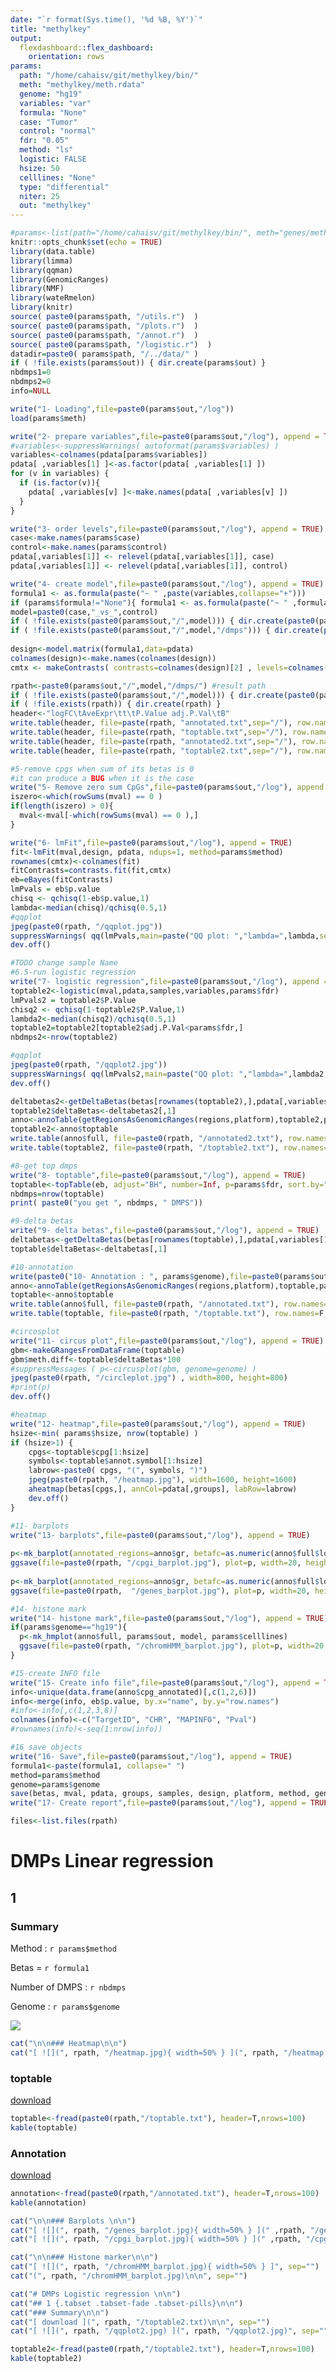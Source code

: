 ```yaml
---
date: "`r format(Sys.time(), '%d %B, %Y')`"
title: "methylkey"
output: 
  flexdashboard::flex_dashboard:
    orientation: rows
params:
  path: "/home/cahaisv/git/methylkey/bin/"
  meth: "methylkey/meth.rdata"
  genome: "hg19"
  variables: "var"
  formula: "None"
  case:	"Tumor"
  control: "normal"
  fdr: "0.05"
  method: "ls"
  logistic: FALSE
  hsize: 50
  celllines: "None"
  type: "differential"
  niter: 25
  out: "methylkey"
---
```



```r
#params<-list(path="/home/cahaisv/git/methylkey/bin/", meth="genes/meth.rdata", variables="cell_type", formula="None", case="BC", control="cBC", fdr="0.99", method="ls", hsize=50, celllines="None", type="differential", niter=25, out="genes", genome="hg38")
knitr::opts_chunk$set(echo = TRUE)
library(data.table)
library(limma)
library(qqman)
library(GenomicRanges)
library(NMF)
library(wateRmelon)
library(knitr)
source( paste0(params$path, "/utils.r")  )
source( paste0(params$path, "/plots.r")  )
source( paste0(params$path, "/annot.r")  )
source( paste0(params$path, "/logistic.r")  )
datadir=paste0( params$path, "/../data/" )
if ( !file.exists(params$out)) { dir.create(params$out) }
nbdmps1=0
nbdmps2=0
info=NULL
```

```r
write("1- Loading",file=paste0(params$out,"/log"))
load(params$meth)
```

```r
write("2- prepare variables",file=paste0(params$out,"/log"), append = TRUE)
#variables<-suppressWarnings( autoformat(params$variables) )
variables<-colnames(pdata[params$variables])
pdata[ ,variables[1] ]<-as.factor(pdata[ ,variables[1] ])
for (v in variables) {
  if (is.factor(v)){
  	pdata[ ,variables[v] ]<-make.names(pdata[ ,variables[v] ])
  }
}
```

```r
write("3- order levels",file=paste0(params$out,"/log"), append = TRUE)
case<-make.names(params$case)
control<-make.names(params$control)
pdata[,variables[1]] <- relevel(pdata[,variables[1]], case)
pdata[,variables[1]] <- relevel(pdata[,variables[1]], control)
```


```r
write("4- create model",file=paste0(params$out,"/log"), append = TRUE)
formula1 <- as.formula(paste("~ " ,paste(variables,collapse="+")))
if (params$formula!="None"){ formula1 <- as.formula(paste("~ " ,formula, collapse="") ) }
model=paste0(case,"_vs_",control)
if ( !file.exists(paste0(params$out,"/",model))) { dir.create(paste0(params$out,"/",model)) }
if ( !file.exists(paste0(params$out,"/",model,"/dmps"))) { dir.create(paste0(params$out,"/",model,"/dmps")) }
  
design<-model.matrix(formula1,data=pdata)
colnames(design)<-make.names(colnames(design))
cmtx <- makeContrasts( contrasts=colnames(design)[2] , levels=colnames(design) )
```

```r
rpath<-paste0(params$out,"/",model,"/dmps/") #result path
if ( !file.exists(paste0(params$out,"/",model))) { dir.create(paste0(params$out,"/",model)) }
if ( !file.exists(rpath)) { dir.create(rpath) }
header<-"logFC\tAveExpr\tt\tP.Value adj.P.Val\tB"
write.table(header, file=paste(rpath, "annotated.txt",sep="/"), row.names=F, col.names=F, sep="\t")
write.table(header, file=paste(rpath, "toptable.txt",sep="/"), row.names=F, col.names=F, sep="\t")
write.table(header, file=paste(rpath, "annotated2.txt",sep="/"), row.names=F, col.names=F, sep="\t")
write.table(header, file=paste(rpath, "toptable2.txt",sep="/"), row.names=F, col.names=F, sep="\t")
```

```r
#5-remove cpgs when sum of its betas is 0
#it can produce a BUG when it is the case
write("5- Remove zero sum CpGs",file=paste0(params$out,"/log"), append = TRUE)
iszero<-which(rowSums(mval) == 0 )
if(length(iszero) > 0){
  mval<-mval[-which(rowSums(mval) == 0 ),]
}
```

```r
write("6- lmFit",file=paste0(params$out,"/log"), append = TRUE)
fit<-lmFit(mval,design, pdata, ndups=1, method=params$method)
rownames(cmtx)<-colnames(fit)
fitContrasts=contrasts.fit(fit,cmtx)
eb=eBayes(fitContrasts)
lmPvals = eb$p.value
chisq <- qchisq(1-eb$p.value,1)
lambda<-median(chisq)/qchisq(0.5,1)
#qqplot
jpeg(paste0(rpath, "/qqplot.jpg"))
suppressWarnings( qq(lmPvals,main=paste("QQ plot: ","lambda=",lambda,sep="")) )
dev.off()
```

```r
#TODO change sample Name
#6.5-run logistic regression
write("7- logistic regression",file=paste0(params$out,"/log"), append = TRUE)
toptable2<-logistic(mval,pdata,samples,variables,params$fdr)
lmPvals2 = toptable2$P.Value
chisq2 <- qchisq(1-toptable2$P.Value,1)
lambda2<-median(chisq2)/qchisq(0.5,1)
toptable2=toptable2[toptable2$adj.P.Val<params$fdr,]
nbdmps2<-nrow(toptable2)
```

```r
#qqplot
jpeg(paste0(rpath, "/qqplot2.jpg"))
suppressWarnings( qq(lmPvals2,main=paste("QQ plot: ","lambda=",lambda2,sep="")) )
dev.off()
```

```r
deltabetas2<-getDeltaBetas(betas[rownames(toptable2),],pdata[,variables[1]])
toptable2$deltaBetas<-deltabetas2[,1]
anno<-annoTable(getRegionsAsGenomicRanges(regions,platform),toptable2,params$genome)
toptable2<-anno$toptable
write.table(anno$full, file=paste0(rpath, "/annotated2.txt"), row.names=F, sep="\t")
write.table(toptable2, file=paste0(rpath, "/toptable2.txt"), row.names=F, sep="\t")
```

```r
#8-get top dmps
write("8- toptable",file=paste0(params$out,"/log"), append = TRUE)
toptable<-topTable(eb, adjust="BH", number=Inf, p=params$fdr, sort.by="P")
nbdmps=nrow(toptable)
print( paste0("you get ", nbdmps, " DMPS"))
```
  
```r
#9-delta betas
write("9- delta betas",file=paste0(params$out,"/log"), append = TRUE)
deltabetas<-getDeltaBetas(betas[rownames(toptable),],pdata[,variables[1]])
toptable$deltaBetas<-deltabetas[,1]
``` 

```r
#10-annotation
write(paste0("10- Annotation : ", params$genome),file=paste0(params$out,"/log"), append = TRUE)
anno<-annoTable(getRegionsAsGenomicRanges(regions,platform),toptable,params$genome)
toptable<-anno$toptable
write.table(anno$full, file=paste0(rpath, "/annotated.txt"), row.names=F, sep="\t")
write.table(toptable, file=paste0(rpath, "/toptable.txt"), row.names=F, sep="\t")
``` 

```r
#circosplot
write("11- circus plot",file=paste0(params$out,"/log"), append = TRUE)
gbm<-makeGRangesFromDataFrame(toptable)
gbm$meth.diff<-toptable$deltaBetas*100
#suppressMessages ( p<-circusplot(gbm, genome=genome) )
jpeg(paste0(rpath, "/circleplot.jpg") , width=800, height=800)
#print(p)
dev.off()
``` 
  
```r
#heatmap
write("12- heatmap",file=paste0(params$out,"/log"), append = TRUE)
hsize<-min( params$hsize, nrow(toptable) )
if (hsize>1) {
  	cpgs<-toptable$cpg[1:hsize]
  	symbols<-toptable$annot.symbol[1:hsize]
  	labrow<-paste0( cpgs, "(", symbols, ")")
  	jpeg(paste0(rpath, "/heatmap.jpg"), width=1600, height=1600)
  	aheatmap(betas[cpgs,], annCol=pdata[,groups], labRow=labrow)
  	dev.off()
}
``` 

```r
#11- barplots
write("13- barplots",file=paste0(params$out,"/log"), append = TRUE)
  
p<-mk_barplot(annotated_regions=anno$gr, betafc=as.numeric(anno$full$logFC), what="cpgi", genome=params$genome )
ggsave(file=paste0(rpath, "/cpgi_barplot.jpg"), plot=p, width=20, height=20, dpi = 300)
  
p<-mk_barplot(annotated_regions=anno$gr, betafc=as.numeric(anno$full$logFC), what="genes", genome=params$genome )
ggsave(file=paste0(rpath,  "/genes_barplot.jpg"), plot=p, width=20, height=20, dpi = 300)
```

```r
#14- histone mark
write("14- histone mark",file=paste0(params$out,"/log"), append = TRUE)
if(params$genome=="hg19"){
  p<-mk_hmplot(anno$full, params$out, model, params$celllines)
  ggsave(file=paste0(rpath, "/chromHMM_barplot.jpg"), plot=p, width=20, height=20, dpi = 300)
}
```

```r
#15-create INFO file
write("15- Create info file",file=paste0(params$out,"/log"), append = TRUE)
info<-unique(data.frame(anno$cpg_annotated)[,c(1,2,6)])
info<-merge(info, eb$p.value, by.x="name", by.y="row.names")
#info<-info[,c(1,2,3,8)]
colnames(info)<-c("TargetID", "CHR", "MAPINFO", "Pval")
#rownames(info)<-seq(1:nrow(info))
```

```r
#16 save objects
write("16- Save",file=paste0(params$out,"/log"), append = TRUE)
formula1<-paste(formula1, collapse=" ")
method=params$method
genome=params$genome
save(betas, mval, pdata, groups, samples, design, platform, method, genome, regions, toptable, model, info, file=paste0(params$out, "/meth.rdata") )
write("17- Create report",file=paste0(params$out,"/log"), append = TRUE)
``` 

```r
files<-list.files(rpath)
```

# DMPs Linear regression

## 1  {.tabset .tabset-fade .tabset-pills}

### Summary

  Method : `r params$method`
  
  Betas  = `r formula1`
  
  Number of DMPS : `r nbdmps`
  
  Genome : `r params$genome`

[ ![](`r rpath`/qqplot.jpg) ](`r rpath`/qqplot.jpg)

```r
cat("\n\n### Heatmap\n\n")
cat("[ ![](", rpath, "/heatmap.jpg){ width=50% } ](", rpath, "/heatmap.jpg)\n\n", sep="")
```

### toptable

[ download ](`r rpath`/toptable.txt)

```r
toptable<-fread(paste0(rpath,"/toptable.txt"), header=T,nrows=100)
kable(toptable)
```

### Annotation

[ download ](`r rpath`/annotated.txt)

```r
annotation<-fread(paste0(rpath,"/annotated.txt"), header=T,nrows=100)
kable(annotation)
```

```r
cat("\n\n### Barplots \n\n")
cat("[ ![](", rpath, "/genes_barplot.jpg){ width=50% } ](" ,rpath, "/genes_barplot.jpg)", sep="")
cat("[ ![](", rpath, "/cpgi_barplot.jpg){ width=50% } ](" ,rpath, "/cpgi_barplot.jpg)", sep="")
```

```r
cat("\n\n### Histone marker\n\n")
cat("[ ![](", rpath, "/chromHMM_barplot.jpg){ width=50% } ]", sep="")
cat("(", rpath, "/chromHMM_barplot.jpg)\n\n", sep="")
```

```r
cat("# DMPs Logistic regression \n\n")
cat("## 1 {.tabset .tabset-fade .tabset-pills}\n\n")
cat("### Summary\n\n")
cat("[ download ](", rpath, "/toptable2.txt)\n\n", sep="")
cat("[ ![](", rpath, "/qqplot2.jpg) ](", rpath, "/qqplot2.jpg)", sep="")

toptable2<-fread(paste0(rpath,"/toptable2.txt"), header=T,nrows=100)
kable(toptable2)
```



